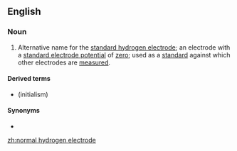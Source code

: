 ==English==

===Noun===
{{wikipedia}}
{{en-noun|head=[[normal]] [[hydrogen]] [[electrode]]}}
# {{lb|en|physics|chemistry}} Alternative name for the [[standard hydrogen electrode]]; an electrode with a [[standard electrode potential]] of [[zero]]; used as a [[standard]] against which other electrodes are [[measured]].

====Derived terms====
* {{l|en|NHE}} (initialism)

====Synonyms====
* {{l|en|standard hydrogen electrode}}

[[zh:normal hydrogen electrode]]